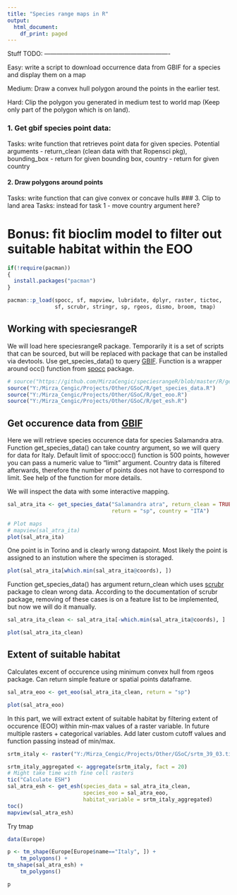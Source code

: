 ```yaml
---
title: "Species range maps in R"
output:
  html_document:
    df_print: paged
---
```


Stuff TODO: -------------------------------------------------------------

Easy: write a script to download occurrence data from GBIF for a species and
display them on a map

Medium: Draw a convex hull polygon around the points in the earlier test.

Hard: Clip the polygon you generated in medium test to world
map (Keep only part of the polygon which is on land).

### 1. Get gbif species point data:
Tasks: write function that retrieves point data for given species.
Potential arguments - return_clean (clean data with that Ropensci pkg),
bounding_box - return for given bounding box, country - return for given country

#### 2. Draw polygons around points
Tasks: write function that can give convex or concave hulls
### 3. Clip to land area
Tasks: instead for task 1 - move country argument here?

# Bonus: fit bioclim model to filter out suitable habitat within the EOO

```r
if(!require(pacman))
{
  install.packages("pacman")
}

pacman::p_load(spocc, sf, mapview, lubridate, dplyr, raster, tictoc,
               sf, scrubr, stringr, sp, rgeos, dismo, broom, tmap)
```


## Working with speciesrangeR
We will load here speciesrangeR package. Temporarily it is a set of scripts that can be sourced, but will be replaced with package that can be installed via devtools. Use get_species_data() to query [GBIF](https://www.gbif.org/). Function is a wrapper around occ() function from [spocc](https://ropensci.github.io/spocc/) package.

```r

# source("https://github.com/MirzaCengic/speciesrangeR/blob/master/R/get_species_data.R")
source("Y:/Mirza_Cengic/Projects/Other/GSoC/R/get_species_data.R")
source("Y:/Mirza_Cengic/Projects/Other/GSoC/R/get_eoo.R")
source("Y:/Mirza_Cengic/Projects/Other/GSoC/R/get_esh.R")

```

## Get occurence data from [GBIF](https://www.gbif.org/)
Here we will retrieve species occurence data for species Salamandra atra. Function get_species_data() can take country argument, so we will query for data for Italy. Default limit of spocc:occ() function is 500 points, however you can pass a numeric value to "limit" argument. Country data is filtered afterwards, therefore the number of points does not have to correspond to limit. See help of the function for more details.

We will inspect the data with some interactive mapping.
```r


sal_atra_ita <- get_species_data("Salamandra atra", return_clean = TRUE, 
                                 return = "sp", country = "ITA")

# Plot maps
# mapview(sal_atra_ita)
plot(sal_atra_ita)

```

One point is in Torino and is clearly wrong datapoint. Most likely the point is assigned to an instution where the specimen is storaged. 
```r
plot(sal_atra_ita[which.min(sal_atra_ita@coords), ])

```

Function get_species_data() has argument return_clean which uses [scrubr](https://github.com/ropensci/scrubr) package to clean wrong data. According to the documentation of scrubr package, removing of these cases is on a feature list to be implemented, but now we will do it manually.

```r
sal_atra_ita_clean <- sal_atra_ita[-which.min(sal_atra_ita@coords), ]

plot(sal_atra_ita_clean)
```

## Extent of suitable habitat 

Calculates excent of occurence using minimum convex hull from rgeos package. Can return simple feature or spatial points dataframe.
```r

sal_atra_eoo <- get_eoo(sal_atra_ita_clean, return = "sp")

plot(sal_atra_eoo)

```

In this part, we will extract extent of suitable habitat by filtering extent of occurence (EOO) within min-max values of a raster variable. In future multiple rasters + categorical variables. Add later custom cutoff values and function passing instead of min/max.

```r

srtm_italy <- raster("Y:/Mirza_Cengic/Projects/Other/GSoC/srtm_39_03.tif")

srtm_italy_aggregated <- aggregate(srtm_italy, fact = 20)
# Might take time with fine cell rasters
tic("Calculate ESH")
sal_atra_esh <- get_esh(species_data = sal_atra_ita_clean, 
                        species_eoo = sal_atra_eoo,
                        habitat_variable = srtm_italy_aggregated)
toc()
mapview(sal_atra_esh)


```

Try tmap

```r
data(Europe)

p <- tm_shape(Europe[Europe$name=="Italy", ]) +
    tm_polygons() +
tm_shape(sal_atra_esh) +
    tm_polygons()

p
```





